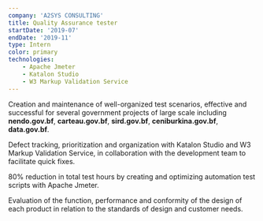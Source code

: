 ```yaml
---
company: 'A2SYS CONSULTING'
title: Quality Assurance tester 
startDate: '2019-07'
endDate: '2019-11'
type: Intern
color: primary
technologies: 
    - Apache Jmeter
    - Katalon Studio
    - W3 Markup Validation Service
---
```

Creation and maintenance of well-organized test scenarios,
effective and successful for several government projects of
large scale including **nendo.gov.bf**, **carteau.gov.bf**, **sird.gov.bf**,
**ceniburkina.gov.bf**, **data.gov.bf**.

Defect tracking, prioritization and organization with Katalon
Studio and W3 Markup Validation Service, in collaboration with
the development team to facilitate quick fixes.

80% reduction in total test hours by creating and
optimizing automation test scripts with Apache
Jmeter.

Evaluation of the function, performance and conformity of
the design of each product in relation to the standards of
design and customer needs.

